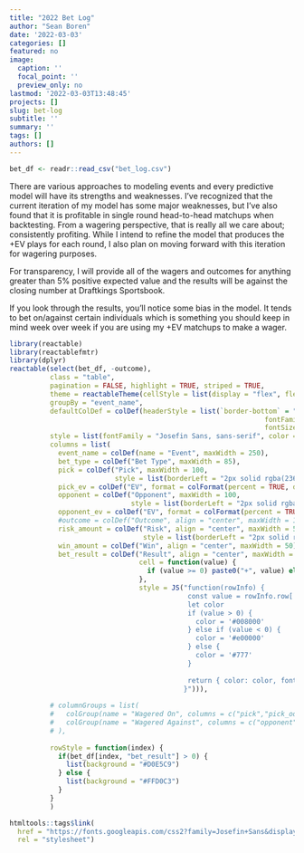 ```yaml
---
title: "2022 Bet Log"
author: "Sean Boren"
date: '2022-03-03'
categories: []
featured: no
image:
  caption: ''
  focal_point: ''
  preview_only: no
lastmod: '2022-03-03T13:48:45'
projects: []
slug: bet-log
subtitle: ''
summary: ''
tags: []
authors: []
---
```



```r
bet_df <- readr::read_csv("bet_log.csv")
```

There are various approaches to modeling events and every predictive model will have its strengths 
and weaknesses. I've recognized that the current iteration of my model has some major weaknesses, 
but I've also found that it is profitable in single round head-to-head matchups when backtesting. 
From a wagering perspective, that is really all we care about; consistently profiting. 
While I intend to refine the model that produces the +EV plays for each round, I also plan on 
moving forward with this iteration for wagering purposes. 

For transparency, I will provide all of the wagers and outcomes for anything greater than 5% 
positive expected value and the results will be against the closing number at Draftkings Sportsbook.

If you look through the results, you'll notice some bias in the model. It tends to bet on/against 
certain individuals which is something you should keep in mind week over week if you are using 
my +EV matchups to make a wager. 


<div align="center">

```r
library(reactable)
library(reactablefmtr)
library(dplyr)
reactable(select(bet_df, -outcome), 
          class = "table",
          pagination = FALSE, highlight = TRUE, striped = TRUE, 
          theme = reactableTheme(cellStyle = list(display = "flex", flexDirection = "column", justifyContent = "center")),
          groupBy = "event_name",
          defaultColDef = colDef(headerStyle = list(`border-bottom` = "solid", 
                                                               fontFamily = "Josefin Sans, sans-serif",
                                                               fontSize = "10px")),
          style = list(fontFamily = "Josefin Sans, sans-serif", color = "#333333", fontSize = "11px", maxWidth = 905),
          columns = list(
            event_name = colDef(name = "Event", maxWidth = 250),
            bet_type = colDef("Bet Type", maxWidth = 85),
            pick = colDef("Pick", maxWidth = 100, 
                          style = list(borderLeft = "2px solid rgba(236, 236, 236, 1)")),
            pick_ev = colDef("EV", format = colFormat(percent = TRUE, digits = 1), maxWidth = 75),
            opponent = colDef("Opponent", maxWidth = 100,
                              style = list(borderLeft = "2px solid rgba(236, 236, 236, 1)")),
            opponent_ev = colDef("EV", format = colFormat(percent = TRUE, digits = 1), align = "center", maxWidth = 75),
            #outcome = colDef("Outcome", align = "center", maxWidth = 100),
            risk_amount = colDef("Risk", align = "center", maxWidth = 50,
                                 style = list(borderLeft = "2px solid rgba(236, 236, 236, 1)")),
            win_amount = colDef("Win", align = "center", maxWidth = 50),
            bet_result = colDef("Result", align = "center", maxWidth = 50, aggregate = "sum",
                                cell = function(value) {
                                  if (value >= 0) paste0("+", value) else value
                                },
                                style = JS("function(rowInfo) {
                                            const value = rowInfo.row['bet_result']
                                            let color
                                            if (value > 0) {
                                              color = '#008000'
                                            } else if (value < 0) {
                                              color = '#e00000'
                                            } else {
                                              color = '#777'
                                            }
                                            
                                            return { color: color, fontWeight: 'bold' }
                                           }"))),
          
          # columnGroups = list(
          #   colGroup(name = "Wagered On", columns = c("pick","pick_odds","pick_ev")),
          #   colGroup(name = "Wagered Against", columns = c("opponent","opponent_odds","opponent_ev"))
          # ),
          
          rowStyle = function(index) {
            if(bet_df[index, "bet_result"] > 0) {
              list(background = "#D0E5C9")
            } else {
              list(background = "#FFD0C3")
            }
          }
          )

htmltools::tags$link(
  href = "https://fonts.googleapis.com/css2?family=Josefin+Sans&display=swap", 
  rel = "stylesheet")

```
</div>


